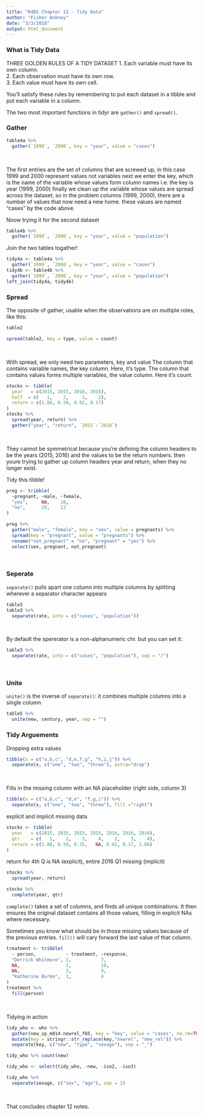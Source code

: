 ```yaml
---
title: "R4DS Chapter 12 - Tidy Data"
author: "Fisher Ankney"
date: "3/3/2018"
output: html_document
---
```


### What is Tidy Data

THREE GOLDEN RULES OF A TIDY DATASET
1. Each variable must have its own column. <br>
2. Each observation must have its own row. <br>
3. Each value must have its own cell. <br>

You'll satisfy these rules by remembering to put each dataset in a tibble and put each variable in a column. 

The two most important functions in tidyr are `gather()` and `spread()`.

### Gather 
```r
table4a %>% 
  gather(`1999`, `2000`, key = "year", value = "cases")
```

<br> 

The first entries are the set of columns that are screwed up, in this case 1999 and 2000 represent values not variables next we enter the key, which is the name of the variable whose values form column names i.e. the key is year (1999, 2000) finally we clean up the variable whose values are spread across the dataset, so in the problem columns (1999, 2000), there are a number of values that now need a new home. these values are named "cases" by the code above. 

Noow trying it for the second dataset
```r
table4b %>% 
  gather(`1999`, `2000`, key = "year", value = "population")
```

Join the two tables togather!
```r
tidy4a <- table4a %>% 
  gather(`1999`, `2000`, key = "year", value = "cases")
tidy4b <- table4b %>% 
  gather(`1999`, `2000`, key = "year", value = "population")
left_join(tidy4a, tidy4b)
```

### Spread
The opposite of gather, usable when the observations are on multiple roles, like this: 
```r
table2

spread(table2, key = type, value = count)
```

<br> 

With spread, we only need two parameters, key and value The column that contains variable names, the key column. Here, it’s type. The column that contains values forms multiple variables, the value column. Here it’s count.

```r
stocks <- tibble(
  year   = c(2015, 2015, 2016, 2016),
  half  = c(   1,    2,     1,    2),
  return = c(1.88, 0.59, 0.92, 0.17)
)
stocks %>% 
  spread(year, return) %>% 
  gather("year", "return", `2015`:`2016`)
```

<br> 

They cannot be symmetrical because you're defining the column headers to be the years (2015, 2016) and the values to be the return numbers. then youre trying to gather up column headers year and return, when they no longer exist. 

Tidy this tibble!
```r
preg <- tribble(
  ~pregnant, ~male, ~female,
  "yes",     NA,    10,
  "no",      20,    12 
) 

preg %>%   
  gather("male", "female", key = "sex", value = pregnants) %>% 
  spread(key = "pregnant", value = "pregnants") %>%
  rename("not_pregnant" = "no", "pregnant" = "yes") %>%
  select(sex, pregnant, not_pregnant)
```

<br> 

### Seperate

`separate()` pulls apart one column into multiple columns by splitting wherever a separator character appears
```r
table3
table3 %>% 
  separate(rate, into = c("cases", "population"))
```

<br> 


By default the spererator is a non-alphanumeric chr. but you can set it: 
```r
table3 %>% 
  separate(rate, into = c("cases", "population"), sep = "/")
```

<br>

### Unite

`unite()` is the inverse of `separate()`: it combines multiple columns into a single column
```r
table5 %>% 
  unite(new, century, year, sep = "")
```


### Tidy Arguements

Dropping extra values
```r
tibble(x = c("a,b,c", "d,e,f,g", "h,i,j")) %>% 
  separate(x, c("one", "two", "three"), extra="drop")
```

<br> 


Fills in the missing column with an NA placeholder (right side, column 3)
```r
tibble(x = c("a,b,c", "d,e", "f,g,i")) %>% 
  separate(x, c("one", "two", "three"), fill ="right")
```


explicit and implicit missing data
```r
stocks <- tibble(
  year   = c(2015, 2015, 2015, 2015, 2016, 2016, 2016),
  qtr    = c(   1,    2,    3,    4,    2,    3,    4),
  return = c(1.88, 0.59, 0.35,   NA, 0.92, 0.17, 2.66)
)
```
return for 4th Q is NA (explicit), entire 2016 Q1 missing (implicit)

```r
stocks %>% 
  spread(year, return)

stocks %>% 
  complete(year, qtr)
```
`complete()` takes a set of columns, and finds all unique combinations. It then ensures the original dataset contains all those values, filling in explicit NAs where necessary.

Sometimes you know what should be in those missing values because of the previous entries. `fill()` will cary forward the last value of that column. 
```r
treatment <- tribble(
  ~ person,           ~ treatment, ~response,
  "Derrick Whitmore", 1,           7,
  NA,                 2,           10,
  NA,                 3,           9,
  "Katherine Burke",  1,           4
)
treatment %>% 
  fill(person)
```

<br> 

Tidying in action 
```r
tidy_who <- who %>%   
  gather(new_sp_m014:newrel_f65, key = "key", value = "cases", na.rm=TRUE) %>% 
  mutate(key = stringr::str_replace(key,"newrel", "new_rel")) %>%  
  separate(key, c("new", "type", "sexage"), sep = "_")   

tidy_who %>% count(new) 

tidy_who <- select(tidy_who, -new, -iso2, -iso3) 

tidy_who %>%
  separate(sexage, c("sex", "age"), sep = 1) 
```

<br> 

 That concludes chapter 12 notes. 




